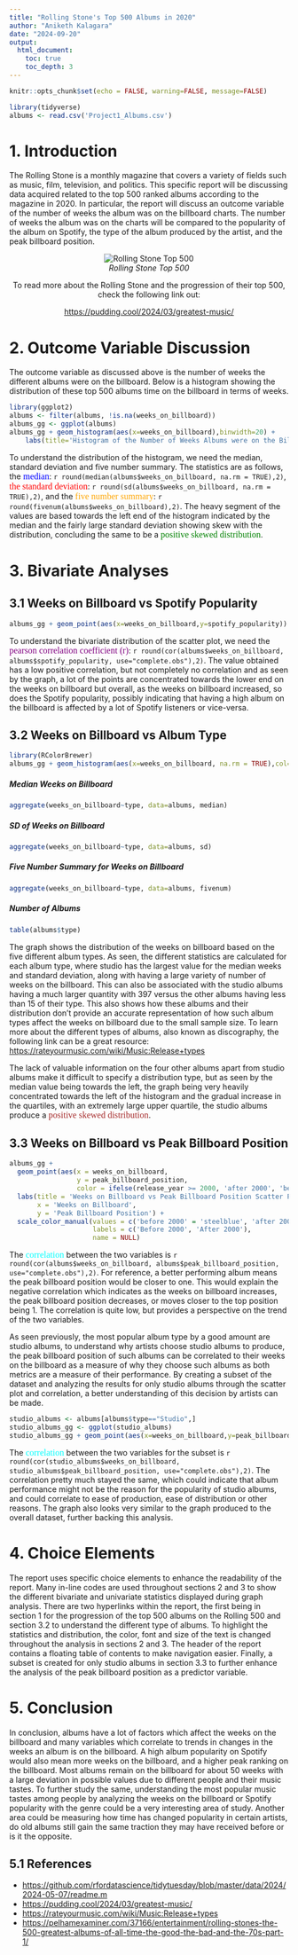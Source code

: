 ---
title: "Rolling Stone's Top 500 Albums in 2020"
author: "Aniketh Kalagara"
date: "2024-09-20"
output: 
  html_document:
    toc: true
    toc_depth: 3
---

```{r setup, include=FALSE}
knitr::opts_chunk$set(echo = FALSE, warning=FALSE, message=FALSE)
```

```{r}
library(tidyverse)
albums <- read.csv('Project1_Albums.csv')
```

# **1. Introduction**

The Rolling Stone is a monthly magazine that covers a variety of fields such as music, film, television, and politics. This specific report will be discussing data acquired related to the top 500 ranked albums according to the magazine in 2020. In particular, the report will discuss an outcome variable of the number of weeks the album was on the billboard charts. The number of weeks the album was on the charts will be compared to the popularity of the album on Spotify, the type of the album produced by the artist, and the peak billboard position.

<center>

![*Rolling Stone Top 500*](C:\Users\anike\OneDrive\Desktop\SDS%20313\Project%201\Rolling%20Stone.png)

</center>

<center>

To read more about the Rolling Stone and the progression of their top 500, check the following link out:

<https://pudding.cool/2024/03/greatest-music/>

</center>

# **2. Outcome Variable Discussion**

The outcome variable as discussed above is the number of weeks the different albums were on the billboard. Below is a histogram showing the distribution of these top 500 albums time on the billboard in terms of weeks.

```{r}
library(ggplot2)
albums <- filter(albums, !is.na(weeks_on_billboard))
albums_gg <- ggplot(albums)
albums_gg + geom_histogram(aes(x=weeks_on_billboard),binwidth=20) +
    labs(title='Histogram of the Number of Weeks Albums were on the Billboard',x='Weeks',y='Frequency') + scale_x_continuous(breaks=seq(0,800,50))
```

To understand the distribution of the histogram, we need the median, standard deviation and five number summary. The statistics are as follows, the [median]{style="color: blue; font-family:times-new-roman; font-size:16px"}: `r round(median(albums$weeks_on_billboard, na.rm = TRUE),2)`, [the standard deviation]{style="color: red; font-family:times-new-roman; font-size:16px"}: `r round(sd(albums$weeks_on_billboard, na.rm = TRUE),2)`, and the [five number summary]{style="color: orange; font-family:times-new-roman; font-size:16px"}: `r round(fivenum(albums$weeks_on_billboard),2)`. The heavy segment of the values are based towards the left end of the histogram indicated by the median and the fairly large standard deviation showing skew with the distribution, concluding the same to be a [positive skewed distribution]{style="color: green; font-family:times-new-roman; font-size:16px"}.

# **3. Bivariate Analyses**

## **3.1 Weeks on Billboard vs Spotify Popularity**

```{r}
albums_gg + geom_point(aes(x=weeks_on_billboard,y=spotify_popularity)) + labs(title='Weeks on Billboard vs Spotify Popularity Scatter Plot', x='Weeks on Billboard',y='Spotify Popularity')
```

To understand the bivariate distribution of the scatter plot, we need the [pearson correlation coefficient (r)]{style="color: purple; font-family:times-new-roman; font-size:16px"}: `r round(cor(albums$weeks_on_billboard, albums$spotify_popularity, use="complete.obs"),2)`. The value obtained has a low positive correlation, but not completely no correlation and as seen by the graph, a lot of the points are concentrated towards the lower end on the weeks on billboard but overall, as the weeks on billboard increased, so does the Spotify popularity, possibly indicating that having a high album on the billboard is affected by a lot of Spotify listeners or vice-versa.

## **3.2 Weeks on Billboard vs Album Type**

```{r}
library(RColorBrewer)
albums_gg + geom_histogram(aes(x=weeks_on_billboard, na.rm = TRUE),col='black',fill='dark red')  + labs(title='Distribution of Weeks on Billboard based on Album Type',x='Weeks on Billboard',y='Frequency') + theme(legend.position='bottom') + scale_fill_brewer(type='qual',palette=2) + facet_wrap(~type)
```

##### Median Weeks on Billboard

```{r}
aggregate(weeks_on_billboard~type, data=albums, median)
```

##### SD of Weeks on Billboard

```{r}
aggregate(weeks_on_billboard~type, data=albums, sd)
```

##### Five Number Summary for Weeks on Billboard

```{r}
aggregate(weeks_on_billboard~type, data=albums, fivenum)
```

##### Number of Albums

```{r}
table(albums$type)
```

The graph shows the distribution of the weeks on billboard based on the five different album types. As seen, the different statistics are calculated for each album type, where studio has the largest value for the median weeks and standard deviation, along with having a large variety of number of weeks on the billboard. This can also be associated with the studio albums having a much larger quantity with 397 versus the other albums having less than 15 of their type. This also shows how these albums and their distribution don't provide an accurate representation of how such album types affect the weeks on billboard due to the small sample size. To learn more about the different types of albums, also known as discography, the following link can be a great resource: <https://rateyourmusic.com/wiki/Music:Release+types>

The lack of valuable information on the four other albums apart from studio albums make it difficult to specify a distribution type, but as seen by the median value being towards the left, the graph being very heavily concentrated towards the left of the histogram and the gradual increase in the quartiles, with an extremely large upper quartile, the studio albums produce a [positive skewed distribution]{style="color: brown; font-family:times-new-roman; font-size:16px"}.

## **3.3 Weeks on Billboard vs Peak Billboard Position**

```{r}
albums_gg + 
  geom_point(aes(x = weeks_on_billboard, 
                 y = peak_billboard_position, 
                 color = ifelse(release_year >= 2000, 'after 2000', 'before 2000'))) +
  labs(title = 'Weeks on Billboard vs Peak Billboard Position Scatter Plot', 
       x = 'Weeks on Billboard', 
       y = 'Peak Billboard Position') +
  scale_color_manual(values = c('before 2000' = 'steelblue', 'after 2000' = 'orange'), 
                     labels = c('Before 2000', 'After 2000'),
                     name = NULL)

```

The [correlation]{style="color: cyan; font-family:times-new-roman; font-size:16px"} between the two variables is `r round(cor(albums$weeks_on_billboard, albums$peak_billboard_position, use="complete.obs"),2)`. For reference, a better performing album means the peak billboard position would be closer to one. This would explain the negative correlation which indicates as the weeks on billboard increases, the peak billboard position decreases, or moves closer to the top position being 1. The correlation is quite low, but provides a perspective on the trend of the two variables.

As seen previously, the most popular album type by a good amount are studio albums, to understand why artists choose studio albums to produce, the peak billboard position of such albums can be correlated to their weeks on the billboard as a measure of why they choose such albums as both metrics are a measure of their performance. By creating a subset of the dataset and analyzing the results for only studio albums through the scatter plot and correlation, a better understanding of this decision by artists can be made.

```{r}
studio_albums <- albums[albums$type=="Studio",]
studio_albums_gg <- ggplot(studio_albums)
studio_albums_gg + geom_point(aes(x=weeks_on_billboard,y=peak_billboard_position)) + labs(title='Weeks on Billboard vs Peak Billboard Position Scatter Plot for Studio Albums', x='Weeks on Billboard',y='Peak Billboard Position')
```

The [correlation]{style="color: cyan; font-family:times-new-roman; font-size:16px"} between the two variables for the subset is `r round(cor(studio_albums$weeks_on_billboard, studio_albums$peak_billboard_position, use="complete.obs"),2)`. The correlation pretty much stayed the same, which could indicate that album performance might not be the reason for the popularity of studio albums, and could correlate to ease of production, ease of distribution or other reasons. The graph also looks very similar to the graph produced to the overall dataset, further backing this analysis.

# **4. Choice Elements**

The report uses specific choice elements to enhance the readability of the report. Many in-line codes are used throughout sections 2 and 3 to show the different bivariate and univariate statistics displayed during graph analysis. There are two hyperlinks within the report, the first being in section 1 for the progression of the top 500 albums on the Rolling 500 and section 3.2 to understand the different type of albums. To highlight the statistics and distribution, the color, font and size of the text is changed throughout the analysis in sections 2 and 3. The header of the report contains a floating table of contents to make navigation easier. Finally, a subset is created for only studio albums in section 3.3 to further enhance the analysis of the peak billboard position as a predictor variable.

# **5. Conclusion**

In conclusion, albums have a lot of factors which affect the weeks on the billboard and many variables which correlate to trends in changes in the weeks an album is on the billboard. A high album popularity on Spotify would also mean more weeks on the billboard, and a higher peak ranking on the billboard. Most albums remain on the billboard for about 50 weeks with a large deviation in possible values due to different people and their music tastes. To further study the same, understanding the most popular music tastes among people by analyzing the weeks on the billboard or Spotify popularity with the genre could be a very interesting area of study. Another area could be measuring how time has changed popularity in certain artists, do old albums still gain the same traction they may have received before or is it the opposite.

## **5.1 References**

-   <https://github.com/rfordatascience/tidytuesday/blob/master/data/2024/2024-05-07/readme.m>
-   <https://pudding.cool/2024/03/greatest-music/>
-   <https://rateyourmusic.com/wiki/Music:Release+types>
-   <https://pelhamexaminer.com/37166/entertainment/rolling-stones-the-500-greatest-albums-of-all-time-the-good-the-bad-and-the-70s-part-1/>
